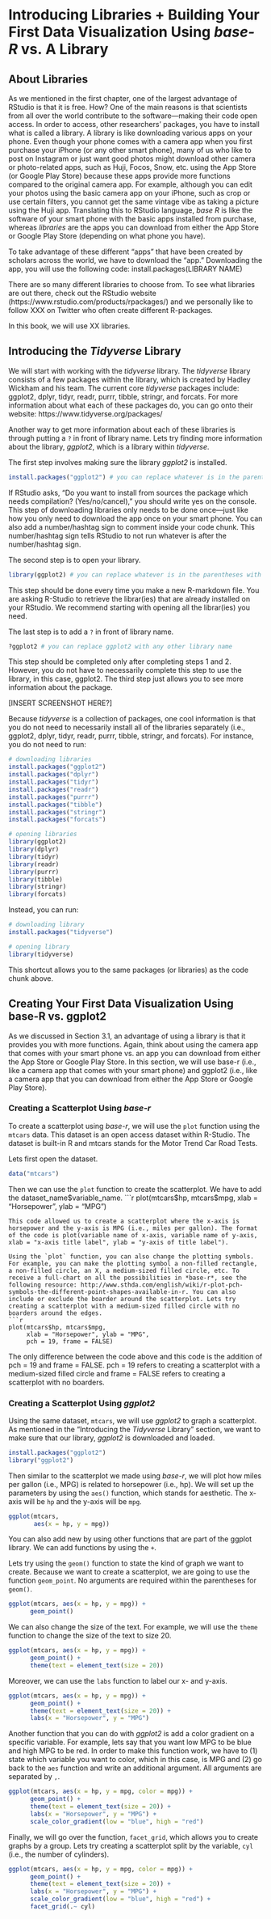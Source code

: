 # Introducing Libraries + Building Your First Data Visualization Using *base-R* vs. A Library 

## About Libraries 

As we mentioned in the first chapter, one of the largest advantage of RStudio is that it is free. How? One of the main reasons is that scientists from all over the world contribute to the software—making their code open access. In order to access, other researchers’ packages, you have to install what is called a library. A library is like downloading various apps on your phone. Even though your phone comes with a camera app when you first purchase your iPhone (or any other smart phone), many of us who like to post on Instagram or just want good photos might download other camera or photo-related apps, such as Huji, Focos, Snow, etc. using the App Store (or Google Play Store) because these apps provide more functions compared to the original camera app. For example, although you can edit your photos using the basic camera app on your iPhone, such as crop or use certain filters, you cannot get the same vintage vibe as taking a picture using the Huji app. Translating this to RStudio language, *base R* is like the software of your smart phone with the basic apps installed from purchase, whereas *libraries* are the apps you can download from either the App Store or Google Play Store (depending on what phone you have). 

To take advantage of these different "apps" that have been created by scholars across the world, we have to download the "app." Downloading the app, you will use the following code:
install.packages(LIBRARY NAME)

There are so many different libraries to choose from. To see what libraries are out there, check out the RStudio website (https://www.rstudio.com/products/rpackages/) and we personally like to follow XXX on Twitter who often create different R-packages. 

In this book, we will use XX libraries. 

## Introducing the *Tidyverse* Library

We will start with working with the *tidyverse* library. The *tidyverse* library consists of a few packages within the library, which is created by Hadley Wickham and his team. The current core *tidyverse* packages include: ggplot2, dplyr, tidyr, readr, purrr, tibble, stringr, and forcats. For more information about what each of these packages do, you can go onto their website: https://www.tidyverse.org/packages/ 

Another way to get more information about each of these libraries is through putting a `?` in front of library name. Lets try finding more information about the library, *ggplot2*, which is a library within *tidyverse*. 

The first step involves making sure the library *ggplot2* is installed. 
```r
install.packages("ggplot2") # you can replace whatever is in the parentheses with another library name 
```
If RStudio asks, "Do you want to install from sources the package which needs compilation? (Yes/no/cancel)," you should write yes on the console. This step of downloading libraries only needs to be done once—just like how you only need to download the app once on your smart phone. You can also add a number/hashtag sign to comment inside your code chunk. This number/hashtag sign tells RStudio to not run whatever is after the number/hashtag sign. 

The second step is to open your library. 
```r
library(ggplot2) # you can replace whatever is in the parentheses with another library name 
```
This step should be done every time you make a new R-markdown file. You are asking R-Studio to retrieve the librar(ies) that are already installed on your RStudio. We recommend starting with opening all the librar(ies) you need. 

The last step is to add a `?` in front of library name.
```r
?ggplot2 # you can replace ggplot2 with any other library name
```
This step should be completed only after completing steps 1 and 2. However, you do not have to necessarily complete this step to use the library, in this case, ggplot2. The third step just allows you to see more information about the package. 

[INSERT SCREENSHOT HERE?]

Because *tidyverse* is a collection of packages, one cool information is that you do not need to necessarily install all of the libraries separately (i.e., ggplot2, dplyr, tidyr, readr, purrr, tibble, stringr, and forcats). For instance, you do not need to run:
```r
# downloading libraries
install.packages("ggplot2")
install.packages("dplyr")
install.packages("tidyr")
install.packages("readr")
install.packages("purrr")
install.packages("tibble")
install.packages("stringr")
install.packages("forcats")

# opening libraries
library(ggplot2)
library(dplyr)
library(tidyr)
library(readr)
library(purrr)
library(tibble)
library(stringr)
library(forcats)
```

Instead, you can run:
```r
# downloading library
install.packages("tidyverse")

# opening library
library(tidyverse)
```
This shortcut allows you to the same packages (or libraries) as the code chunk above. 

## Creating Your First Data Visualization Using base-R vs. ggplot2

As we discussed in Section 3.1, an advantage of using a library is that it provides you with more functions. Again, think about using the camera app that comes with your smart phone vs. an app you can download from either the App Store or Google Play Store. In this section, we will use base-r (i.e., like a camera app that comes with your smart phone) and ggplot2 (i.e., like a camera app that you can download from either the App Store or Google Play Store). 

### Creating a Scatterplot Using *base-r*

To create a scatterplot using *base-r*, we will use the `plot` function using the `mtcars` data. This dataset is an open access dataset within R-Studio. The dataset is built-in R and mtcars stands for the Motor Trend Car Road Tests. 

Lets first open the dataset. 
```r
data("mtcars")
```

Then we can use the `plot` function to create the scatterplot. We have to add the dataset_name$variable_name.
```r
plot(mtcars$hp, mtcars$mpg,
     xlab = "Horsepower", ylab = "MPG")
```
This code allowed us to create a scatterplot where the x-axis is horsepower and the y-axis is MPG (i.e., miles per gallon). The format of the code is plot(variable name of x-axis, variable name of y-axis, xlab = "x-axis title label", ylab = "y-axis of title label"). 

Using the `plot` function, you can also change the plotting symbols. For example, you can make the plotting symbol a non-filled rectangle, a non-filled circle, an X, a medium-sized filled circle, etc. To receive a full-chart on all the possibilities in *base-r*, see the following resource: http://www.sthda.com/english/wiki/r-plot-pch-symbols-the-different-point-shapes-available-in-r. You can also include or exclude the boarder around the scatterplot. Lets try creating a scatterplot with a medium-sized filled circle with no boarders around the edges. 
```r
plot(mtcars$hp, mtcars$mpg, 
     xlab = "Horsepower", ylab = "MPG", 
     pch = 19, frame = FALSE)
```
The only difference between the code above and this code is the addition of pch = 19 and frame = FALSE. pch = 19 refers to creating a scatterplot with a medium-sized filled circle and frame = FALSE refers to creating a scatterplot with no boarders. 

### Creating a Scatterplot Using *ggplot2*

Using the same dataset, `mtcars`, we will use *ggplot2* to graph a scatterplot. As mentioned in the “Introducing the *Tidyverse* Library” section, we want to make sure that our library, *ggplot2* is downloaded and loaded.
```r
install.packages("ggplot2") 
library("ggplot2")
```

Then similar to the scatterplot we made using *base-r*, we will plot how miles per gallon (i.e., MPG) is related to horsepower (i.e., hp). We will set up the parameters by using the `aes()` function, which stands for aesthetic. The x-axis will be `hp` and the y-axis will be `mpg`.
```r
ggplot(mtcars, 
       aes(x = hp, y = mpg))
```

You can also add new by using other functions that are part of the ggplot library. We can add functions by using the `+`.  

Lets try using the `geom()` function to state the kind of graph we want to create. Because we want to create a scatterplot, we are going to use the function `geom_point`. No arguments are required within the parentheses for `geom()`.
```r
ggplot(mtcars, aes(x = hp, y = mpg)) + 
      geom_point()
```

We can also change the size of the text. For example, we will use the `theme` function to change the size of the text to size 20. 
```r
ggplot(mtcars, aes(x = hp, y = mpg)) + 
      geom_point() + 
      theme(text = element_text(size = 20))
```

Moreover, we can use the `labs` function to label our x- and y-axis. 
```r
ggplot(mtcars, aes(x = hp, y = mpg)) + 
      geom_point() + 
      theme(text = element_text(size = 20)) + 
      labs(x = "Horsepower", y = "MPG")
```

Another function that you can do with *ggplot2* is add a color gradient on a specific variable. For example, lets say that you want low MPG to be blue and high MPG to be red. In order to make this function work, we have to (1) state which variable you want to color, which in this case, is MPG and (2) go back to the `aes` function and write an additional argument. All arguments are separated by `,`. 
```r
ggplot(mtcars, aes(x = hp, y = mpg, color = mpg)) + 
      geom_point() + 
      theme(text = element_text(size = 20)) + 
      labs(x = "Horsepower", y = "MPG") + 
      scale_color_gradient(low = "blue", high = "red")
```

Finally, we will go over the function, `facet_grid`, which allows you to create graphs by a group. Lets try creating a scatterplot split by the variable, `cyl` (i.e., the number of cylinders). 
```r
ggplot(mtcars, aes(x = hp, y = mpg, color = mpg)) + 
      geom_point() + 
      theme(text = element_text(size = 20)) + 
      labs(x = "Horsepower", y = "MPG") + 
      scale_color_gradient(low = "blue", high = "red") + 
      facet_grid(.~ cyl)
```
